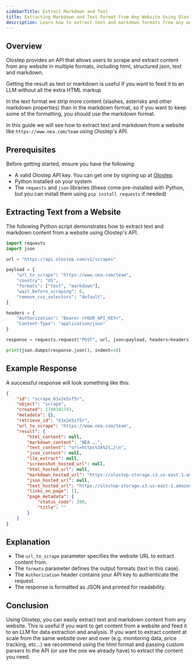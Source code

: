 ```yaml
---
sidebarTitle: Extract Markdown and Text
title: Extracting Markdown and Text Format from Any Website Using Olostep
description: Learn how to extract text and markdown formats from any website using Olostep's API.
---
```


## Overview

Olostep provides an API that allows users to scrape and extract content from any website in multiple formats, including html, structured json, text and markdown.

Getting the result as text or markdown is useful if you want to feed it to an LLM without all the extra HTML markup

In the text format we strip more content (slashes, asterisks and other markdown properties) than in the markdown format, so if you want to keep some of the formatting, you should use the markdown format.

In this guide we will see how to extract text and markdown from a website like `https://www.nea.com/team` using Olostep's API.

## Prerequisites

Before getting started, ensure you have the following:

- A valid Olostep API key. You can get one by signing up at [Olostep](https://www.olostep.com/dashboard).
- Python installed on your system
- The `requests` and `json` libraries (these come pre-installed with Python, but you can install them using `pip install requests` if needed)

## Extracting Text from a Website

The following Python script demonstrates how to extract text and markdown content from a website using Olostep's API.

```python
import requests
import json

url = "https://api.olostep.com/v1/scrapes"

payload = {
    "url_to_scrape": "https://www.nea.com/team",
    "country": "US",
    "formats": ["text", "markdown"],
    "wait_before_scraping": 0,
    "remove_css_selectors": "default",
}

headers = {
    "Authorization": "Bearer <YOUR_API_KEY>",
    "Content-Type": "application/json"
}

response = requests.request("POST", url, json=payload, headers=headers)

print(json.dumps(response.json(), indent=4))
```

## Example Response

A successful response will look something like this:

```json
{
    "id": "scrape_63x2e5sf5r",
    "object": "scrape",
    "created": 1740341743,
    "metadata": {},
    "retrieve_id": "63x2e5sf5r",
    "url_to_scrape": "https://www.nea.com/team",
    "result": {
        "html_content": null,
        "markdown_content": "NEA ….",
        "text_content": "url=https%3A%2{…}\n",
        "json_content": null,
        "llm_extract": null,
        "screenshot_hosted_url": null,
        "html_hosted_url": null,
        "markdown_hosted_url": "https://olostep-storage.s3.us-east-1.amazonaws.com/markDown_63x2e5sf5r.txt",
        "json_hosted_url": null,
        "text_hosted_url": "https://olostep-storage.s3.us-east-1.amazonaws.com/plain_text_63x2e5sf5r.txt",
        "links_on_page": [],
        "page_metadata": {
            "status_code": 200,
            "title": ""
        }
    }
}
```

## Explanation

- The `url_to_scrape` parameter specifies the website URL to extract content from.
- The `formats` parameter defines the output formats (text in this case).
- The `Authorization` header contains your API key to authenticate the request.
- The response is formatted as JSON and printed for readability.

## Conclusion

Using Olostep, you can easily extract text and markdown content from any website. This is useful if you want to get content from a website and feed it to an LLM for data extraction and analysis. If you want to extract content at scale from the same website over and over (e.g. monitoring data, price tracking, etc...) we recommend using the html format and passing custom parsers to the API (or use the one we already have) to extract the content you need.

